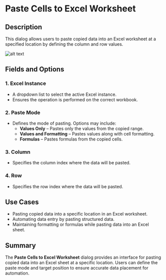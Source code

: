 # Paste Cells to Excel Worksheet

## Description  

This dialog allows users to paste copied data into an Excel worksheet at a specified location by defining the column and row values.

![alt text](../../assets/excel/paste-cells-to-excel-worksheet.png)

## Fields and Options  

### 1. **Excel Instance** 

- A dropdown list to select the active Excel instance.  
- Ensures the operation is performed on the correct workbook.  

### 2. **Paste Mode** 

- Defines the mode of pasting. Options may include:  
  - **Values Only** – Pastes only the values from the copied range.  
  - **Values and Formatting** – Pastes values along with cell formatting.  
  - **Formulas** – Pastes formulas from the copied cells.  

### 3. **Column** 

- Specifies the column index where the data will be pasted.  

### 4. **Row** 

- Specifies the row index where the data will be pasted.  

## Use Cases  

- Pasting copied data into a specific location in an Excel worksheet.  
- Automating data entry by pasting structured data.  
- Maintaining formatting or formulas while pasting data into an Excel sheet.  

## Summary  

The **Paste Cells to Excel Worksheet** dialog provides an interface for pasting copied data into an Excel sheet at a specific location. Users can define the paste mode and target position to ensure accurate data placement for automation.  